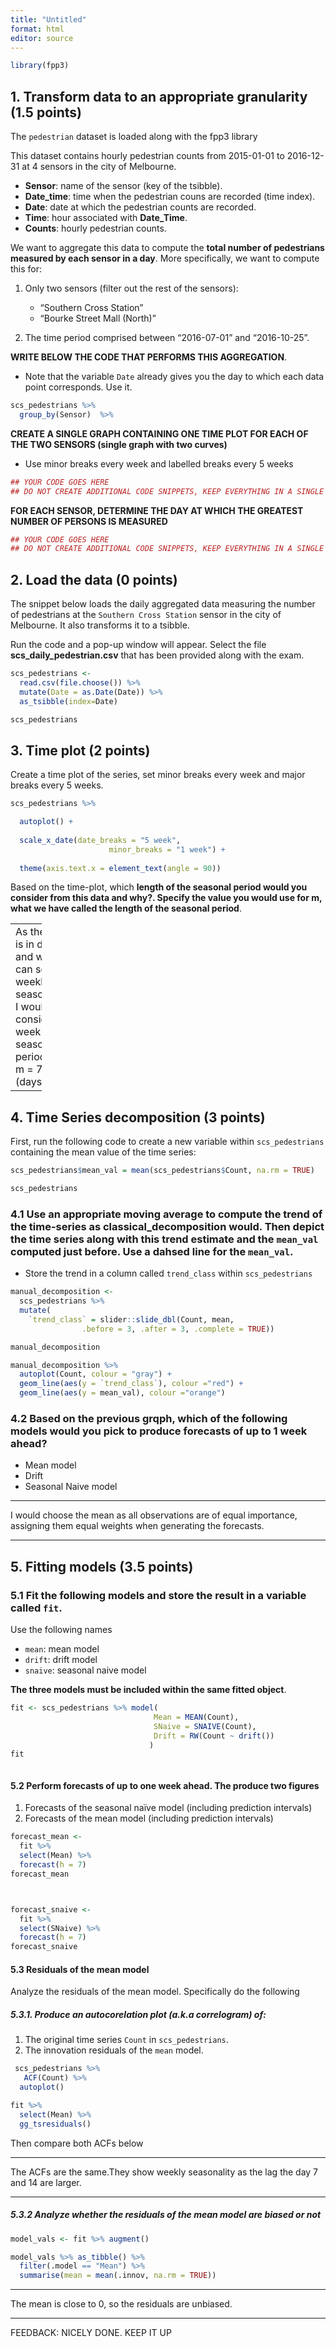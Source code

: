 ```yaml
---
title: "Untitled"
format: html
editor: source
---
```


```r
library(fpp3)
```

## 1. Transform data to an appropriate granularity (1.5 points)

The `pedestrian` dataset is loaded along with the fpp3 library

This dataset contains hourly pedestrian counts from 2015-01-01 to 2016-12-31 at 4 sensors in the city of Melbourne.

* **Sensor**: name of the sensor (key of the tsibble).
* **Date_time**: time when the pedestrian couns are recorded (time index).
* **Date**: date at which the pedestrian counts are recorded.
* **Time**: hour associated with **Date_Time**.
* **Counts**: hourly pedestrian counts.

We want to aggregate this data to compute the **total number of pedestrians measured by each sensor in a day**. More specifically, we want to compute this for: 

1. Only two sensors (filter out the rest of the sensors):

    * "Southern Cross Station"
    * "Bourke Street Mall (North)"
    
2. The time period comprised between "2016-07-01" and "2016-10-25".

**WRITE BELOW THE CODE THAT PERFORMS THIS AGGREGATION**. 

  * Note that the variable `Date` already gives you the day to which each data point corresponds. Use it.

```r
scs_pedestrians %>%
  group_by(Sensor)  %>%

```

**CREATE A SINGLE GRAPH CONTAINING ONE TIME PLOT FOR EACH OF THE TWO SENSORS (single graph with two curves)**

  * Use minor breaks every week and labelled breaks every 5 weeks

```r
## YOUR CODE GOES HERE
## DO NOT CREATE ADDITIONAL CODE SNIPPETS, KEEP EVERYTHING IN A SINGLE SNIPPET.
```

**FOR EACH SENSOR, DETERMINE THE DAY AT WHICH THE GREATEST NUMBER OF PERSONS IS MEASURED**

```r
## YOUR CODE GOES HERE
## DO NOT CREATE ADDITIONAL CODE SNIPPETS, KEEP EVERYTHING IN A SINGLE SNIPPET.
```

## 2. Load the data (0 points)

The snippet below loads the daily aggregated data measuring the number of pedestrians at the `Southern Cross Station` sensor in the city of Melbourne. It also transforms it to a tsibble.

Run the code and a pop-up window will appear. Select the file **scs_daily_pedestrian.csv** that has been provided along with the exam.

```r
scs_pedestrians <- 
  read.csv(file.choose()) %>% 
  mutate(Date = as.Date(Date)) %>% 
  as_tsibble(index=Date)

scs_pedestrians
```

## 3. Time plot (2 points)

Create a time plot of the series, set minor breaks every week and major breaks every 5 weeks.

```r
scs_pedestrians %>%

  autoplot() + 
  
  scale_x_date(date_breaks = "5 week",
                      minor_breaks = "1 week") +
  
  theme(axis.text.x = element_text(angle = 90))
```

Based on the time-plot, which **length of the seasonal period would you consider from this data and why?. Specify the value you would use for m, what we have called the length of the seasonal period**.

------
As the data is in days, and we can see weekly seasonality I  would consider 1 week as seasonal period so m = 7 (days). 

------

## 4. Time Series decomposition (3 points)

First, run the following code to create a new variable within `scs_pedestrians` containing the mean value of the time series:

```r
scs_pedestrians$mean_val = mean(scs_pedestrians$Count, na.rm = TRUE)

scs_pedestrians
```

### 4.1 Use an appropriate moving average to compute the trend of the time-series as **classical_decomposition** would. Then depict the time series along with this trend estimate and the `mean_val` computed just before. Use a dahsed line for the `mean_val`.

* Store the trend in a column called `trend_class` within `scs_pedestrians`

```r
manual_decomposition <- 
  scs_pedestrians %>%
  mutate(
    `trend_class` = slider::slide_dbl(Count, mean,
                .before = 3, .after = 3, .complete = TRUE))

manual_decomposition

manual_decomposition %>%
  autoplot(Count, colour = "gray") +
  geom_line(aes(y = `trend_class`), colour ="red") +
  geom_line(aes(y = mean_val), colour ="orange") 
```

### 4.2 Based on the previous grqph, which of the following models would you pick to produce forecasts of up to 1 week ahead?

* Mean model
* Drift
* Seasonal Naive model

------

I would choose the mean as all observations are of equal importance, assigning them equal weights when generating the forecasts. 

------

## 5. Fitting models (3.5 points)

### 5.1 Fit the following models and store the result in a variable called `fit`.

Use the following names

* `mean`: mean model
* `drift`: drift model
* `snaive`: seasonal naive model

**The three models must be included within the same fitted object**.

```r



fit <- scs_pedestrians %>% model(
                                Mean = MEAN(Count), 
                                SNaive = SNAIVE(Count),     
                                Drift = RW(Count ~ drift())
                               )
fit 



```

#### 5.2 Perform forecasts of up to one week ahead. The produce two figures

1. Forecasts of the seasonal naïve model (including prediction intervals)
2. Forecasts of the mean model (including prediction intervals)

```r

forecast_mean <-
  fit %>% 
  select(Mean) %>% 
  forecast(h = 7)
forecast_mean



forecast_snaive <-
  fit %>% 
  select(SNaive) %>% 
  forecast(h = 7)
forecast_snaive


```

#### 5.3 Residuals of the mean model

Analyze the residuals of the mean model. Specifically do the following

##### 5.3.1. Produce an autocorelation plot (a.k.a correlogram) of:

1. The original time series `Count` in `scs_pedestrians`.
2. The innovation residuals of the `mean` model.

```r
 scs_pedestrians %>%
   ACF(Count) %>% 
  autoplot()

fit %>% 
  select(Mean) %>% 
  gg_tsresiduals()

```

Then compare both ACFs below

------

The ACFs are the same.They show weekly seasonality as the lag the day 7 and 14 are larger. 

------

##### 5.3.2 Analyze whether the residuals of the mean model are biased or not

```r
model_vals <- fit %>% augment()

model_vals %>% as_tibble() %>%
  filter(.model == "Mean") %>%
  summarise(mean = mean(.innov, na.rm = TRUE))


```

------

The mean is close to 0, so the residuals are unbiased. 

------

FEEDBACK:
NICELY DONE. KEEP IT UP